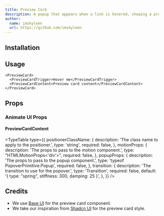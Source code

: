 ```yaml
---
title: Preview Card
description: A popup that appears when a link is hovered, showing a preview for sighted users.
author:
  name: imskyleen
  url: https://github.com/imskyleen
---
```


<ComponentPreview name="base-preview-card-demo" />

## Installation

<ComponentInstallation name="base-preview-card" />

## Usage

```tsx
<PreviewCard>
  <PreviewCardTrigger>Hover me</PreviewCardTrigger>
  <PreviewCardContent>Preview card content</PreviewCardContent>
</PreviewCard>
```

## Props

<div className="flex flex-row gap-x-3">
  <ExternalLink
    href="https://base-ui.com/react/components/preview-card"
    text="Docs"
  />
  <ExternalLink
    href="https://base-ui.com/react/components/preview-card#api-reference"
    text="API Reference"
  />
</div>

### Animate UI Props

#### PreviewCardContent

<TypeTable
  type={{
    positionerClassName: {
      description: 'The class name to apply to the positioner.',
      type: 'string',
      required: false,
    },
    motionProps: {
      description: 'The props to pass to the motion component.',
      type: "HTMLMotionProps<'div'>",
      required: false,
    },
    popupProps: {
      description: 'The props to pass to the popup component.',
      type: 'typeof PopoverPrimitive.Popup',
      required: false,
    },
    transition: {
      description: 'The transition to use for the popover.',
      type: 'Transition',
      required: false,
      default: '{ type: "spring", stiffness: 300, damping: 25 }',
    },
  }}
/>

## Credits

- We use [Base UI](https://base-ui.com/react/components/preview-card) for the preview card component.
- We take our inspiration from [Shadcn UI](https://ui.shadcn.com/docs/components/preview-card) for the preview card style.
